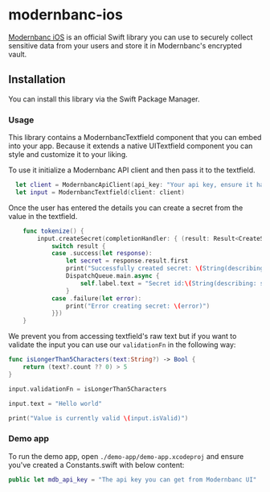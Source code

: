 # modernbanc-ios

[Modernbanc iOS](https://github.com/Modernbanc/modernbanc-ios) is an official Swift library you can use to securely collect sensitive data from your users and store it in Modernbanc's encrypted vault.

## Installation

You can install this library via the Swift Package Manager.

### Usage

This library contains a ModernbancTextfield component that you can embed into your app. Because it extends a native UITextfield component you can style and customize it to your liking.

To use it initialize a Modernbanc API client and then pass it to the textfield.

```swift
  let client = ModernbancApiClient(api_key: "Your api key, ensure it has permissions to Secrets functionality")
  let input = ModernbancTextfield(client: client)
```

Once the user has entered the details you can create a secret from the value in the textfield.

```swift
    func tokenize() {
        input.createSecret(completionHandler: { (result: Result<CreateSecretResponse, MdbApiError>) in
            switch result {
            case .success(let response):
                let secret = response.result.first
                print("Successfully created secret: \(String(describing: secret))")
                DispatchQueue.main.async {
                    self.label.text = "Secret id:\(String(describing: secret?.id))"
                }
            case .failure(let error):
                print("Error creating secret: \(error)")
            }})
    }
```

We prevent you from accessing textfield's raw text but if you want to validate the input you can use our `validationFn` in the following way:

```swift
func isLongerThan5Characters(text:String?) -> Bool {
    return (text?.count ?? 0) > 5
}

input.validationFn = isLongerThan5Characters

input.text = "Hello world"

print("Value is currently valid \(input.isValid)")

```

### Demo app

To run the demo app, open `./demo-app/demo-app.xcodeproj` and ensure you've created a Constants.swift with below content:

```swift
public let mdb_api_key = "The api key you can get from Modernbanc UI"
```
